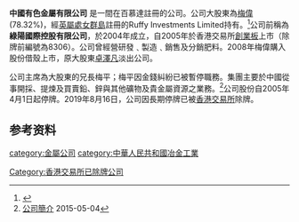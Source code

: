 {{about|香港上市公司|中國中央企業|中国有色金属工业总公司}}
{{expand|time=2015-05-05T01:03:50+00:00}}
'''中國有色金屬有限公司''' 是一間在百慕達註冊的公司。公司大股東為[[梅偉|梅偉]](78.32%)，經[[英屬處女群島|英屬處女群島]]註冊的Ruffy Investments Limited持有。<ref>{{Cite web |url=http://www.cnm.com.hk/sc_upload/images/GLN20150401008_C.pdf |title=2014年年報 |access-date=2015-05-04 |archive-url=https://web.archive.org/web/20150505003415/http://www.cnm.com.hk/sc_upload/images/GLN20150401008_C.pdf |archive-date=2015-05-05 |dead-url=yes }}</ref>公司前稱為'''綠陽國際控股有限公司'''，於2004年成立，自2005年於香港交易所[[創業板_(香港)|創業板]]上市（除牌前編號為8306）。公司曾經營研發﹑製造﹑銷售及分銷肥料。2008年梅偉購入股份借殼上市，原大股東[[卓澤凡|卓澤凡]]淡出公司。

公司主席為大股東的兄長梅平；梅平因金錢糾紛已被暫停職務。集團主要於中國從事開採、提煉及買賣鉛、鋅與其他礦物及貴金屬資源之業務。<ref>[http://www.cnm.com.hk/sc_webcat/ecat/cms_view.php?lang=2&web_id=1 公司簡介] {{Wayback|url=http://www.cnm.com.hk/sc_webcat/ecat/cms_view.php?lang=2&web_id=1 |date=20150505021102 }} 2015-05-04</ref>公司股份自2005年4月1日起停牌。2019年8月16日，公司因長期停牌已被[[香港交易所|香港交易所]]除牌。
==参考资料==
<references/>

[[category:金屬公司|category:金屬公司]]
[[category:中華人民共和國冶金工業|category:中華人民共和國冶金工業]]
[[Category:香港交易所已除牌公司|Category:香港交易所已除牌公司]]